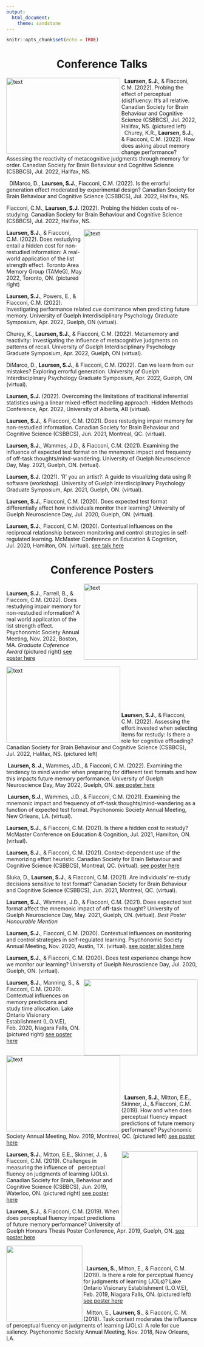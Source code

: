 ```yaml
---
output: 
  html_document:
    theme: sandstone
---
```


```r
knitr::opts_chunk$set(echo = TRUE)
```

<center> <h1>**Conference Talks**</h1> </center>
<img align="left" width="300" height="200" alt="text" src="BBCS2022talk.jpg">
&nbsp;  **Laursen, S.J.**, & Fiacconi, C.M. (2022). Probing the effect of perceptual (dis)fluency: It’s all relative. Canadian Society for Brain Behaviour and Cognitive Science (CSBBCS), Jul. 2022, Halifax, NS. (pictured left)
&nbsp;  
&nbsp;  Churey, K.R., **Laursen, S.J.**, & Fiacconi, C.M. (2022). How does asking about memory change performance? Assessing the reactivity of metacognitive judgments through memory for order. Canadian Society for Brain Behaviour and Cognitive Science (CSBBCS), Jul. 2022, Halifax, NS.

&nbsp;  DiMarco, D., **Laursen, S.J.**, Fiacconi, C.M. (2022). Is the errorful generation effect moderated by experimental design? Canadian Society for Brain Behaviour and Cognitive Science (CSBBCS), Jul. 2022, Halifax, NS.

Fiacconi, C.M., **Laursen, S.J.** (2022). Probing the hidden costs of re-studying. Canadian Society for Brain Behaviour and Cognitive Science (CSBBCS), Jul. 2022, Halifax, NS.

<img align="right" width="300" height="200" alt="text" src="TAMEG2022.jpg">
**Laursen, S.J.**, & Fiacconi, C.M. (2022). Does restudying entail a hidden cost for non-restudied information: A real-world application of the list strength effect. Toronto Area Memory Group (TAMeG), May 2022, Toronto, ON. (pictured right)

**Laursen, S.J.**, Powers, E., & Fiacconi, C.M. (2022). Investigating performance related cue dominance when predicting future memory. University of Guelph Interdisciplinary Psychology Graduate Symposium, Apr. 2022, Guelph, ON (virtual).

Churey, K., **Laursen, S.J.**, & Fiacconi, C.M. (2022). Metamemory and reactivity: Investigating the influence of metacognitive judgments on patterns of recall. University of Guelph Interdisciplinary Psychology Graduate Symposium, Apr. 2022, Guelph, ON (virtual).

DiMarco, D., **Laursen, S.J.**, & Fiacconi, C.M. (2022). Can we learn from our mistakes? Exploring errorful generation. University of Guelph Interdisciplinary Psychology Graduate Symposium, Apr. 2022, Guelph, ON (virtual).

**Laursen, S.J.** (2022). Overcoming the limitations of traditional inferential statistics using a linear mixed-effect modelling approach. Hidden Methods Conference, Apr. 2022, University of Alberta, AB (virtual).

**Laursen, S.J.**, & Fiacconi, C.M. (2021). Does restudying impair memory for non-restudied information. Canadian Society for Brain Behaviour and Cognitive Science (CSBBCS), Jun. 2021, Montreal, QC. (virtual).

**Laursen, S.J.**, Wammes, J.D., & Fiacconi, C.M. (2021). Examining the influence of expected test format on the mnemonic impact and frequency of off-task thoughts/mind-wandering. University of Guelph Neuroscience Day, May. 2021, Guelph, ON. (virtual).

**Laursen, S.J.** (2021). ‘R’ you an artist?: A guide to visualizing data using R software (workshop). University of Guelph Interdisciplinary Psychology Graduate Symposium, Apr. 2021, Guelph, ON. (virtual).

**Laursen, S.J.**, Fiacconi, C.M. (2020). Does expected test format differentially affect how individuals monitor their learning? University of Guelph Neuroscience Day, Jul. 2020, Guelph, ON. (virtual).

**Laursen, S.J.**, Fiacconi, C.M. (2020). Contextual influences on the reciprocal relationship between monitoring and control strategies in self-regulated learning. McMaster Conference on Education & Cognition, Jul. 2020, Hamilton, ON. (virtual). [see talk here](https://www.youtube.com/watch?v=aiqCLXh_7VE)


<center> <h1>**Conference Posters**</h1> </center>

<img align="right" width="300" height="200" alt="text" src="PSYC2022.jpg">
&nbsp;  
**Laursen, S.J.**, Farrell, B., & Fiacconi, C.M. (2022). Does restudying impair memory for non-restudied information? A real world application of the list strength effect. Psychonomic Society Annual Meeting, Nov. 2022, Boston, MA. *Graduate Coference Award* (pictured right) [see poster here](PSYC2022_poster.pdf)


<img align="left" width="300" height="200" alt="text" src="BBCS2022poster.jpg">
&nbsp;&nbsp;&nbsp;&nbsp;&nbsp;      
&nbsp;&nbsp;&nbsp;&nbsp;&nbsp;    
&nbsp;&nbsp;&nbsp;&nbsp;&nbsp;      
&nbsp;&nbsp;&nbsp;&nbsp;&nbsp;      
&nbsp;&nbsp;&nbsp;&nbsp;&nbsp;  
&nbsp;&nbsp;&nbsp;&nbsp;&nbsp;  
&nbsp;    
**Laursen, S.J**., & Fiacconi, C.M. (2022). Assessing the effort invested when selecting items for restudy: Is there a role for cognitive offloading? Canadian Society for Brain Behaviour and Cognitive Science (CSBBCS), Jul. 2022, Halifax, NS. (pictured left)

&nbsp;**Laursen, S. J.**, Wammes, J.D., & Fiacconi, C.M. (2022). Examining the tendency to mind wander when preparing for different test formats and how this impacts future memory performance. University of Guelph Neuroscience Day, May 2022, Guelph, ON. [see poster here](Neuro2022_poster.pdf) 

&nbsp;**Laursen, S.J.**, Wammes, J.D., & Fiacconi, C.M. (2021). Examining the mnemonic impact and frequency of off-task thoughts/mind-wandering as a function of expected test format. Psychonomic Society Annual Meeting, New Orleans, LA. (virtual).

**Laursen, S.J.**, & Fiacconi, C.M. (2021). Is there a hidden cost to restudy? McMaster Conference on Education & Cognition, Jul. 2021, Hamilton, ON. (virtual).

**Laursen, S.J.**, & Fiacconi, C.M. (2021). Context-dependent use of the memorizing effort heuristic. Canadian Society for Brain Behaviour and Cognitive Science (CSBBCS), Montreal, QC. (virtual). [see poster here](BBCS2020_poster.pdf)

Sluka, D., **Laursen, S.J.**, & Fiacconi, C.M. (2021). Are individuals’ re-study decisions sensitive to test format? Canadian Society for Brain Behaviour and Cognitive Science (CSBBCS), Jun. 2021, Montreal, QC. (virtual).

**Laursen, S.J.**, Wammes, J.D., & Fiacconi, C.M. (2021). Does expected test format affect the mnemonic impact of off-task thought? University of Guelph Neuroscience Day, May. 2021, Guelph, ON. (virtual). *Best Poster Honourable Mention*

**Laursen, S.J.**, Fiacconi, C.M. (2020). Contextual influences on monitoring and control strategies in self-regulated learning. Psychonomic Society Annual Meeting, Nov. 2020, Austin, TX. (virtual). [see poster slides here](PSYC2020_poster.mp4)

**Laursen, S.J.**, & Fiacconi, C.M. (2020). Does test experience change how we monitor our learning? University of Guelph Neuroscience Day, Jul. 2020, Guelph, ON. (virtual).

<img align="right" width="300" height="200"src="LOVE2020.jpg"> 
**Laursen, S.J.**, Manning, S., & Fiacconi, C.M. (2020). Contextual influences on memory predictions and study time allocation. Lake Ontario Visionary Establishment (L.O.V.E), Feb. 2020, Niagara Falls, ON. (pictured right) [see poster here](LOVE2020_poster.pdf)

 
<img align="left" width="300" height="200" alt="text" src="PSYC2019.jpg">
&nbsp;  
&nbsp;  
&nbsp;  
&nbsp;  
&nbsp;  
&nbsp;  
&nbsp;  **Laursen, S.J.**, Mitton, E.E., Skinner, J., & Fiacconi, C.M. (2019). How and when does perceptual fluency impact predictions of future memory performance? Psychonomic Society Annual Meeting, Nov. 2019, Montreal, QC. (pictured left) [see poster here](PSYC2019_poster.pdf)


<img align="right" width="200" height="200"src="BBCS2019.jpg"> 

**Laursen, S.J.**, Mitton, E.E., Skinner, J., & Fiacconi, C.M. (2019). Challenges in measuring the influence of  &nbsp;  perceptual fluency on judgments of learning (JOLs). Canadian Society for Brain, Behaviour and Cognitive Science (CSBBCS), Jun. 2019, Waterloo, ON. (pictured right) [see poster here](BBCS2019_poster.pdf)

**Laursen, S.J.**, & Fiacconi, C.M. (2019). When does perceptual fluency impact predictions of future memory performance? University of Guelph Honours Thesis Poster Conference, Apr. 2019, Guelph, ON. [see poster here](Honours_poster.pdf)

<img align="left" width="200" height="200"src="LOVE2019.jpg">
&nbsp;  
&nbsp;  
&nbsp;  
&nbsp;  **Laursen, S.**, Mitton, E., & Fiacconi, C.M. (2019). Is there a role for perceptual fluency for judgments of learning (JOLs)? Lake Ontario Visionary Establishment (L.O.V.E), Feb. 2019, Niagara Falls, ON. (pictured left) [see poster here](LOVE2019_Poster.pdf)

&nbsp;  Mitton, E., **Laursen, S.**, & Fiacconi, C. M. (2018). Task context moderates the influence of perceptual fluency on judgments of learning (JOLs): A role for cue saliency. Psychonomic Society Annual Meeting, Nov. 2018, New Orleans, LA. 

